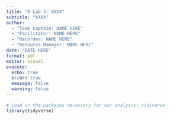 ```yaml
---
title: "R Lab 3: XXXX"
subtitle: "XXXX"
author:
  - "Team Captain: NAME HERE"
  - "Facilitator: NAME HERE"
  - "Recorder: NAME HERE"
  - "Resource Manager: NAME HERE"
date: "DATE HERE"
format: pdf
editor: visual
execute:
  echo: true
  error: true
  message: false
  warning: false
---
```


```r
# Load in the packages necessary for our analysis: tidyverse
library(tidyverse)
```

